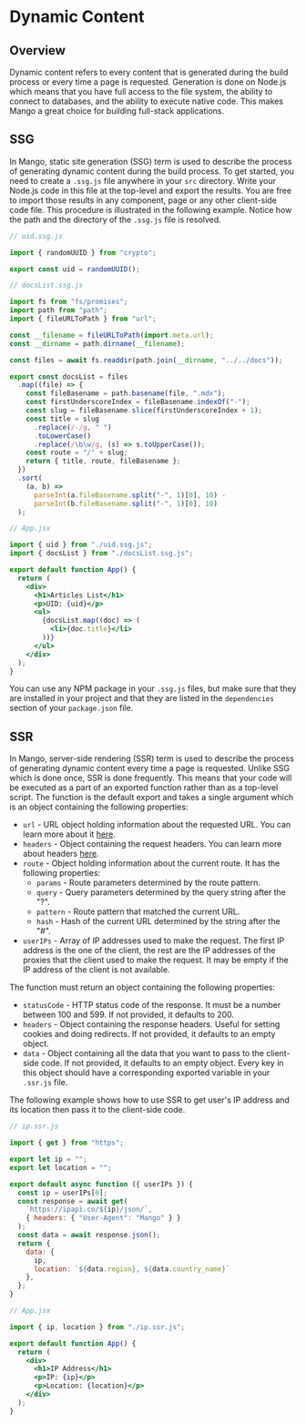 # Dynamic Content

## Overview

Dynamic content refers to every content that is generated during the build process or every time a page is requested. Generation is done on Node.js which means that you have full access to the file system, the ability to connect to databases, and the ability to execute native code. This makes Mango a great choice for building full-stack applications.

## SSG

In Mango, static site generation (SSG) term is used to describe the process of generating dynamic content during the build process. To get started, you need to create a `.ssg.js` file anywhere in your `src` directory. Write your Node.js code in this file at the top-level and export the results. You are free to import those results in any component, page or any other client-side code file. This procedure is illustrated in the following example. Notice how the path and the directory of the `.ssg.js` file is resolved.

```javascript
// uid.ssg.js

import { randomUUID } from "crypto";

export const uid = randomUUID();
```

```javascript
// docsList.ssg.js

import fs from "fs/promises";
import path from "path";
import { fileURLToPath } from "url";

const __filename = fileURLToPath(import.meta.url);
const __dirname = path.dirname(__filename);

const files = await fs.readdir(path.join(__dirname, "../../docs"));

export const docsList = files
  .map((file) => {
    const fileBasename = path.basename(file, ".mdx");
    const firstUnderscoreIndex = fileBasename.indexOf("-");
    const slug = fileBasename.slice(firstUnderscoreIndex + 1);
    const title = slug
      .replace(/-/g, " ")
      .toLowerCase()
      .replace(/\b\w/g, (s) => s.toUpperCase());
    const route = "/" + slug;
    return { title, route, fileBasename };
  })
  .sort(
    (a, b) =>
      parseInt(a.fileBasename.split("-", 1)[0], 10) -
      parseInt(b.fileBasename.split("-", 1)[0], 10)
  );
```

```jsx
// App.jsx

import { uid } from "./uid.ssg.js";
import { docsList } from "./docsList.ssg.js";

export default function App() {
  return (
    <div>
      <h1>Articles List</h1>
      <p>UID: {uid}</p>
      <ul>
        {docsList.map((doc) => (
          <li>{doc.title}</li>
        ))}
      </ul>
    </div>
  );
}
```

You can use any NPM package in your `.ssg.js` files, but make sure that they are installed in your project and that they are listed in the `dependencies` section of your `package.json` file.

## SSR

In Mango, server-side rendering (SSR) term is used to describe the process of generating dynamic content every time a page is requested. Unlike SSG which is done once, SSR is done frequently. This means that your code will be executed as a part of an exported function rather than as a top-level script. The function is the default export and takes a single argument which is an object containing the following properties:

- `url` - URL object holding information about the requested URL. You can learn more about it [here](https://developer.mozilla.org/en-US/docs/Web/API/URL).
- `headers` - Object containing the request headers. You can learn more about headers [here](https://developer.mozilla.org/en-US/docs/Web/HTTP/Headers).
- `route` - Object holding information about the current route. It has the following properties:
  - `params` - Route parameters determined by the route pattern.
  - `query` - Query parameters determined by the query string after the "?".
  - `pattern` - Route pattern that matched the current URL.
  - `hash` - Hash of the current URL determined by the string after the "#".
- `userIPs` - Array of IP addresses used to make the request. The first IP address is the one of the client, the rest are the IP addresses of the proxies that the client used to make the request. It may be empty if the IP address of the client is not available.

The function must return an object containing the following properties:

- `statusCode` - HTTP status code of the response. It must be a number between 100 and 599. If not provided, it defaults to 200.
- `headers` - Object containing the response headers. Useful for setting cookies and doing redirects. If not provided, it defaults to an empty object.
- `data` - Object containing all the data that you want to pass to the client-side code. If not provided, it defaults to an empty object. Every key in this object should have a corresponding exported variable in your `.ssr.js` file.

The following example shows how to use SSR to get user's IP address and its location then pass it to the client-side code.

```javascript
// ip.ssr.js

import { get } from "https";

export let ip = "";
export let location = "";

export default async function ({ userIPs }) {
  const ip = userIPs[0];
  const response = await get(
    `https://ipapi.co/${ip}/json/`,
    { headers: { "User-Agent": "Mango" } }
  );
  const data = await response.json();
  return {
    data: {
      ip,
      location: `${data.region}, ${data.country_name}`
    },
  };
}
```

```jsx
// App.jsx

import { ip, location } from "./ip.ssr.js";

export default function App() {
  return (
    <div>
      <h1>IP Address</h1>
      <p>IP: {ip}</p>
      <p>Location: {location}</p>
    </div>
  );
}
```
